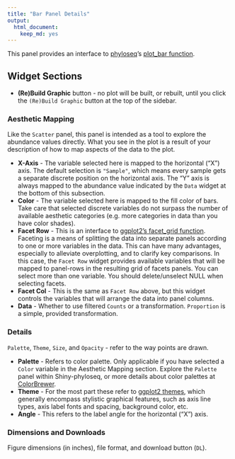 ```yaml
---
title: "Bar Panel Details"
output:
  html_document:
    keep_md: yes
---
```


This panel provides an interface to 
[phyloseq](http://joey711.github.io/phyloseq)'s
[plot_bar function](http://joey711.github.io/phyloseq/plot_bar-examples.html).

## Widget Sections

- **(Re)Build Graphic** button - no plot will be built, or rebuilt, until you click
the `(Re)Build Graphic` button at the top of the sidebar.

### Aesthetic Mapping

Like the `Scatter` panel, this panel is intended
as a tool to explore the abundance values directly.
What you see in the plot is a result of your description
of how to map aspects of the data to the plot.

- **X-Axis** - The variable selected here is mapped to the horizontal ("X") axis.
The default selection is `"Sample"`,
which means every sample gets a separate discrete position on the horizontal axis.
The "Y" axis is always mapped to the abundance value indicated by the `Data` widget
at the bottom of this subsection.
- **Color** - The variable selected here is mapped to the fill color of bars.
Take care that selected discrete variables
do not surpass the number of available aesthetic categories
(e.g. more categories in data than you have color shades).
- **Facet Row** - This is an interface to
[ggplot2's facet_grid function](http://docs.ggplot2.org/0.9.3.1/facet_grid.html).
Faceting is a means of splitting the data into separate panels
according to one or more variables in the data.
This can have many advantages, especially to alleviate overplotting,
and to clarify key comparisons.
In this case, the `Facet Row` widget provides available variables
that will be mapped to panel-rows in the resulting grid of facets panels.
You can select more than one variable.
You should delete/unselect NULL when selecting facets.
- **Facet Col** - This is the same as `Facet Row` above,
but this widget controls the variables that will arrange the data
into panel columns.
- **Data** - Whether to use filtered `Counts` or a transformation.
`Proportion` is a simple, provided transformation.

### Details

`Palette`, `Theme`, `Size`, and `Opacity` - refer to the way points are drawn.

- **Palette** - Refers to color palette.
Only applicable if you have selected a `Color` variable
in the Aesthetic Mapping section.
Explore the `Palette` panel within Shiny-phyloseq,
or more details about color palettes at [ColorBrewer](http://colorbrewer2.org/).
- **Theme** - For the most part these refer to
[ggplot2 themes](http://docs.ggplot2.org/0.9.2.1/theme.html),
which generally encompass stylistic graphical features,
such as axis line types, axis label fonts and spacing, background color, etc.
- **Angle** - This refers to the label angle for the horizontal ("X") axis.

### Dimensions and Downloads

Figure dimensions (in inches), file format, and download button (`DL`).


